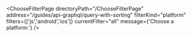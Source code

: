 


<ChooseFilterPage
    directoryPath="/ChooseFilterPage"
    address="/guides/api-graphql/query-with-sorting"
    filterKind="platform"
    filters={['js','android','ios']}
    currentFilter="all"
    message={'Choose a platform:'}
/>
